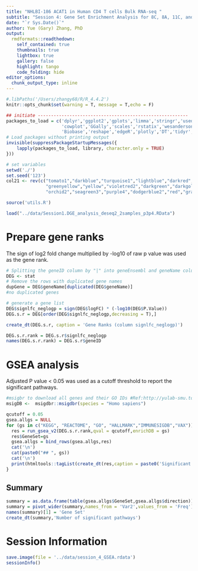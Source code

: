 ```yaml
---
title: "NHLBI-186 ACAT1 in Human CD4 T cells Bulk RNA-seq "
subtitle: "Session 4: Gene Set Enrichment Analysis for 8C, 8A, 11C, and 11A"
date: "`r Sys.Date()`"
author: Yue (Gary) Zhang, PhD
output:
  rmdformats::readthedown:
    self_contained: true
    thumbnails: true
    lightbox: true
    gallery: false
    highlight: tango
    code_folding: hide
editor_options: 
  chunk_output_type: inline
---
```


```r
#.libPaths('/Users/zhangy68/R/R_4.4.2')
knitr::opts_chunk$set(warning = T, message = T,echo = F) 
```

```r
## initiate ---------------------------------------------------------
packages_to_load = c('dplyr','ggplot2','gplots','limma','stringr','usedist',
                     'cowplot','GGally','scales','rstatix','wesanderson', 'readxl',
                     'Biobase','reshape','edgeR','plotly','DT','tidyr','ComplexHeatmap','ggfun','ggrepel', 'maSigPro','DESeq2',"org.Hs.eg.db","AnnotationDbi","clusterProfiler","fgsea")
# Load packages without printing output
invisible(suppressPackageStartupMessages({
    lapply(packages_to_load, library, character.only = TRUE)
}))

# set variables 
setwd('./')
set.seed('123')
col21 <- rev(c("tomato1","darkblue","turquoise1","lightblue","darkred","mediumblue","purple","bisque",
               "greenyellow","yellow","violetred2","darkgreen","darkgoldenrod1","deeppink3","cadetblue4",
               "orchid2","seagreen3","purple4","dodgerblue2","red","gray27"))

```


```r
source('utils.R')
```

```r
load("../data/Session1.DGE_analysis_deseq2_2samples_p3p4.RData")
```

# Prepare gene ranks

The sign of log2 fold change multiplied by -log10 of raw p value was used as the gene rank.

```r

# Splitting the geneID column by "|" into geneEnsembl and geneName columns
DEG <- stat
# Remove the rows with duplicated gene names
dupGene = DEG$geneName[duplicated(DEG$geneName)]
#no duplicated genes

# generate a gene list
DEG$signlfc_neglogp = sign(DEG$logFC) * (-log10(DEG$P.Value))
DEG.s.r = DEG[order(DEG$signlfc_neglogp,decreasing = T),]

create_dt(DEG.s.r, caption = 'Gene Ranks (column signlfc_neglogp)')

DEG.s.r.rank = DEG.s.r$signlfc_neglogp
names(DEG.s.r.rank) = DEG.s.r$geneID
```

# GSEA analysis {.tabset}

Adjusted P value < 0.05 was used as a cutoff threshold to report the significant pathways.

```r
#msigbr to download all genes and their GO IDs #Ref:http://yulab-smu.top/biomedical-knowledge-mining-book/universal-api.html
msigDB <-  msigdbr::msigdbr(species = "Homo sapiens")

qcutoff = 0.05
gsea.allgs = NULL
for (gs in c("KEGG", "REACTOME", "GO", "HALLMARK","IMMUNESIGDB","VAX")){
  res = run_gsea_v2(DEG.s.r.rank,qval = qcutoff,enrichDB = gs)
  res$GeneSet=gs
  gsea.allgs = bind_rows(gsea.allgs,res)
  cat('\n')
  cat(paste0("## ", gs))
  cat('\n')
  print(htmltools::tagList(create_dt(res,caption = paste0('Significant pathways (', qcutoff, ')'))))
}

```

## Summary

```r
summary = as.data.frame(table(gsea.allgs$GeneSet,gsea.allgs$direction))
summary = pivot_wider(summary,names_from = 'Var2',values_from = 'Freq')
names(summary)[1] = 'Gene Set'
create_dt(summary,'Number of significant pathways')
```

# Session Information

```r
save.image(file = '../data/session_4_GSEA.rdata')
sessionInfo()
```